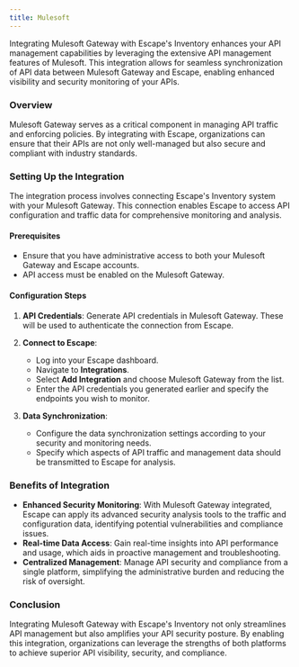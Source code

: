 ```yaml
---
title: Mulesoft
---
```


Integrating Mulesoft Gateway with Escape's Inventory enhances your API management capabilities by leveraging the extensive API management features of Mulesoft. This integration allows for seamless synchronization of API data between Mulesoft Gateway and Escape, enabling enhanced visibility and security monitoring of your APIs.

### Overview

Mulesoft Gateway serves as a critical component in managing API traffic and enforcing policies. By integrating with Escape, organizations can ensure that their APIs are not only well-managed but also secure and compliant with industry standards.

### Setting Up the Integration

The integration process involves connecting Escape's Inventory system with your Mulesoft Gateway. This connection enables Escape to access API configuration and traffic data for comprehensive monitoring and analysis.

#### Prerequisites

- Ensure that you have administrative access to both your Mulesoft Gateway and Escape accounts.
- API access must be enabled on the Mulesoft Gateway.

#### Configuration Steps

1. **API Credentials**: Generate API credentials in Mulesoft Gateway. These will be used to authenticate the connection from Escape.
   
2. **Connect to Escape**:
   - Log into your Escape dashboard.
   - Navigate to **Integrations**.
   - Select **Add Integration** and choose Mulesoft Gateway from the list.
   - Enter the API credentials you generated earlier and specify the endpoints you wish to monitor.

3. **Data Synchronization**:
   - Configure the data synchronization settings according to your security and monitoring needs.
   - Specify which aspects of API traffic and management data should be transmitted to Escape for analysis.

### Benefits of Integration

- **Enhanced Security Monitoring**: With Mulesoft Gateway integrated, Escape can apply its advanced security analysis tools to the traffic and configuration data, identifying potential vulnerabilities and compliance issues.
- **Real-time Data Access**: Gain real-time insights into API performance and usage, which aids in proactive management and troubleshooting.
- **Centralized Management**: Manage API security and compliance from a single platform, simplifying the administrative burden and reducing the risk of oversight.

### Conclusion

Integrating Mulesoft Gateway with Escape's Inventory not only streamlines API management but also amplifies your API security posture. By enabling this integration, organizations can leverage the strengths of both platforms to achieve superior API visibility, security, and compliance.
